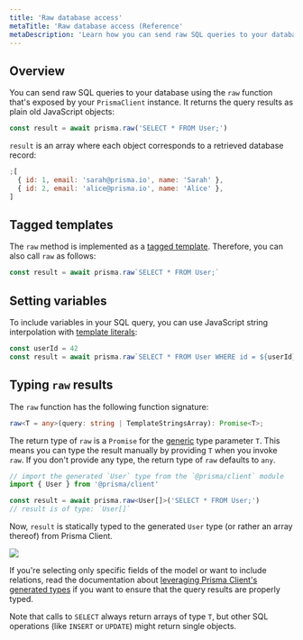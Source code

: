 ```yaml
---
title: 'Raw database access'
metaTitle: 'Raw database access (Reference'
metaDescription: 'Learn how you can send raw SQL queries to your database using the raw() method from the Prisma Client API.'
---
```


## Overview

You can send raw SQL queries to your database using the `raw` function that's exposed by your `PrismaClient` instance. It returns the query results as plain old JavaScript objects:

```ts
const result = await prisma.raw('SELECT * FROM User;')
```

`result` is an array where each object corresponds to a retrieved database record:

```js
;[
  { id: 1, email: 'sarah@prisma.io', name: 'Sarah' },
  { id: 2, email: 'alice@prisma.io', name: 'Alice' },
]
```

## Tagged templates

The `raw` method is implemented as a [tagged template](https://developer.mozilla.org/en-US/docs/Web/JavaScript/Reference/Template_literals#Tagged_templates). Therefore, you can also call `raw` as follows:

```ts
const result = await prisma.raw`SELECT * FROM User;`
```

## Setting variables

To include variables in your SQL query, you can use JavaScript string interpolation with [template literals](https://developer.mozilla.org/en-US/docs/Web/JavaScript/Reference/Template_literals):

```ts
const userId = 42
const result = await prisma.raw`SELECT * FROM User WHERE id = ${userId};`
```

## Typing `raw` results

The `raw` function has the following function signature:

```ts
raw<T = any>(query: string | TemplateStringsArray): Promise<T>;
```

The return type of `raw` is a `Promise` for the [generic](https://www.typescriptlang.org/docs/handbook/generics.html) type parameter `T`. This means you can type the result manually by providing `T` when you invoke `raw`. If you don't provide any type, the return type of `raw` defaults to `any`.

```ts
// import the generated `User` type from the `@prisma/client` module
import { User } from '@prisma/client'

const result = await prisma.raw<User[]>('SELECT * FROM User;')
// result is of type: `User[]`
```

Now, `result` is statically typed to the generated `User` type (or rather an array thereof) from Prisma Client.

![](https://imgur.com/H2TCRc5.png)

If you're selecting only specific fields of the model or want to include relations, read the documentation about [leveraging Prisma Client's generated types](advanced-usage-of-generated-types) if you want to ensure that the query results are properly typed.

Note that calls to `SELECT` always return arrays of type `T`, but other SQL operations (like `INSERT` or `UPDATE`) might return single objects.
